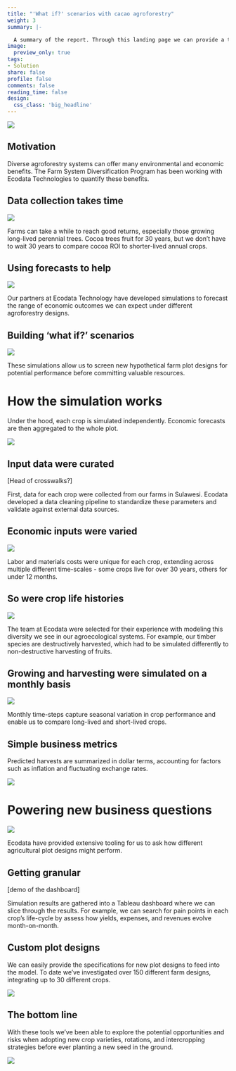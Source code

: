 ```yaml
---
title: "'What if?' scenarios with cacao agroforestry"
weight: 3
summary: |- 

  A summary of the report. Through this landing page we can provide a table of contents of multiple reports, spanning different projects. You can click the image or report title to dive in, or access reports through the upper navigation bar.
image:
  preview_only: true
tags:
- Solution
share: false
profile: false
comments: false
reading_time: false
design:
  css_class: 'big_headline'
---
```


<style>
p.caption {
  font-size: 0.8em;
  padding: 0px 0px 40px 0px;
}
qt {
  color:#525252;
}
</style>

<img src="landscape.jpg" style="border-radius: 5%;" />

## Motivation

Diverse agroforestry systems can offer many environmental and economic benefits. The Farm System Diversification Program has been working with Ecodata Technologies to quantify these benefits.

## Data collection takes time

<img src="collection.jpg" style="border-radius: 5%;" />

Farms can take a while to reach good returns, especially those growing long-lived perennial trees. Cocoa trees fruit for 30 years, but we don't have to wait 30 years to compare cocoa ROI to shorter-lived annual crops.

## Using forecasts to help

<img src="cocoa_time.gif"/>

Our partners at Ecodata Technology have developed simulations to forecast the range of economic outcomes we can expect under different agroforestry designs.

## Building 'what if?' scenarios

<img src="nursury.jpg" style="border-radius: 5%;" />

These simulations allow us to screen new hypothetical farm plot designs for potential performance before committing valuable resources.

# How the simulation works

Under the hood, each crop is simulated independently. Economic forecasts are then aggregated to the whole plot.

<img src="facet_time.gif"/>

## Input data were curated

[Head of crosswalks?]

First, data for each crop were collected from our farms in Sulawesi. Ecodata developed a data cleaning pipeline to standardize these parameters and validate against external data sources.

## Economic inputs were varied

<img src="inputs.gif"/>

Labor and materials costs were unique for each crop, extending across multiple different time-scales - some crops live for over 30 years, others for under 12 months.

## So were crop life histories

<img src="thinning.jpeg" style="border-radius: 5%;" />

The team at Ecodata were selected for their experience with modeling this diversity we see in our agroecological systems. For example, our timber species are destructively harvested, which had to be simulated differently to non-destructive harvesting of fruits.

## Growing and harvesting were simulated on a monthly basis

<img src="run_sim.gif"/>

Monthly time-steps capture seasonal variation in crop performance and enable us to compare long-lived and short-lived crops.

## Simple business metrics

Predicted harvests are summarized in dollar terms, accounting for factors such as inflation and fluctuating exchange rates.

<img src="output_dots.gif"/>

# Powering new business questions

<img src="cocoa.jpg" style="border-radius: 5%;" />

Ecodata have provided extensive tooling for us to ask how different agricultural plot designs might perform.

## Getting granular

[demo of the dashboard]

Simulation results are gathered into a Tableau dashboard where we can slice through the results. For example, we can search for pain points in each crop's life-cycle by assess how yields, expenses, and revenues evolve month-on-month.

## Custom plot designs

We can easily provide the specifications for new plot designs to feed into the model. To date we've investigated over 150 different farm designs, integrating up to 30 different crops.

<img src="AF Design 1.JPG"/>

## The bottom line

With these tools we've been able to explore the potential opportunities and risks when adopting new crop varieties, rotations, and intercropping strategies before ever planting a new seed in the ground.

<img src="plots.jpg" style="border-radius: 5%;"/>